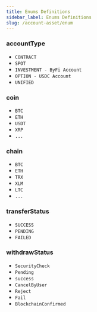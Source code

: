 ```yaml
---
title: Enums Definitions
sidebar_label: Enums Definitions
slug: /account-asset/enum
---
```


### accountType
* `CONTRACT`
* `SPOT`
* `INVESTMENT - ByFi Account`
* `OPTION - USDC Account`
* `UNIFIED`

### coin
* `BTC`
* `ETH`
* `USDT`
* `XRP`
* `...`

### chain
* `BTC`
* `ETH`
* `TRX`
* `XLM`
* `LTC`
* `...`

### transferStatus
* `SUCCESS`
* `PENDING`
* `FAILED`

### withdrawStatus
* `SecurityCheck`
* `Pending`
* `success`
* `CancelByUser`
* `Reject`
* `Fail`
* `BlockchainConfirmed`